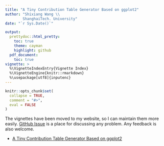 ```yaml
---
title: "A Tiny Contribution Table Generator Based on ggplot2"
author: "Shixiang Wang \\
        ShanghaiTech. University"
date: "`r Sys.Date()`"

output:
  prettydoc::html_pretty:
    toc: true
    theme: cayman
    highlight: github
  pdf_document:
    toc: true
vignette: >
  %\VignetteIndexEntry{Vignette Index}
  %\VignetteEngine{knitr::rmarkdown}
  %\usepackage[utf8]{inputenc}
---
```


```r
knitr::opts_chunk$set(
  collapse = TRUE,
  comment = "#>",
  eval = FALSE
)
```

The vignettes have been moved to my website, so I can maintain them more easily. [GitHub Issue](https://github.com/ShixiangWang/contribution/issues) is a place for discussing any problem. 
Any feedback is also welcome.

- [A Tiny Contribution Table Generator Based on ggplot2](https://shixiangwang.github.io/home/en/tools/contribution-table/)
